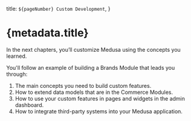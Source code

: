   title: `${pageNumber} Custom Development`,
}

# {metadata.title}

In the next chapters, you’ll customize Medusa using the concepts you learned.

You'll follow an example of building a Brands Module that leads you through:

1. The main concepts you need to build custom features.
2. How to extend data models that are in the Commerce Modules.
3. How to use your custom features in pages and widgets in the admin dashboard.
4. How to integrate third-party systems into your Medusa application.